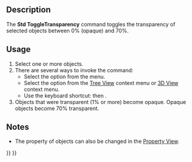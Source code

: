 <languages/>
<translate>

<!--T:1-->
{{Docnav
|[[Part_ColorPerFace|ColorPerFace]]
|[[Std_Workbench|Workbench]]
|[[Std_View_Menu|Std View Menu]]
|IconL=Part_ColorPerFace.svg
|IconR=
|IconC=Freecad.svg
}}

<!--T:2-->
{{GuiCommand
|Name=Std ToggleTransparency
|MenuLocation=View → Toggle transparency
|Workbenches=All
|Shortcut={{KEY|V}} {{KEY|T}}
|Version=1.0
|SeeAlso=
}}

==Description== <!--T:3-->

<!--T:4-->
The '''Std ToggleTransparency''' command toggles the transparency of selected objects between 0% (opaque) and 70%.

==Usage== <!--T:5-->

<!--T:6-->
# Select one or more objects.
# There are several ways to invoke the command:
#* Select the {{MenuCommand|View → [[Image:Std_ToggleTransparency.svg|16px]] Toggle transparency}} option from the menu.
#* Select the {{MenuCommand|[[Image:Std_ToggleTransparency.svg|16px]] Toggle transparency}} option from the [[Tree_View|Tree View]] context menu or [[3D_View|3D View]] context menu.
#* Use the keyboard shortcut: {{KEY|V}} then {{KEY|T}}.
# Objects that were transparent (1% or more) become opaque. Opaque objects become 70% transparent.

==Notes== <!--T:7-->

<!--T:8-->
* The {{PropertyView|Transparency}} property of objects can also be changed in the [[Property_View|Property View]].


<!--T:9-->
{{Docnav
|[[Part_ColorPerFace|ColorPerFace]]
|[[Std_Workbench|Workbench]]
|[[Std_View_Menu|Std View Menu]]
|IconL=Part_ColorPerFace.svg
|IconR=
|IconC=Freecad.svg
}}

</translate>
{{Std_Base_navi{{#translation:}}}}
{{Userdocnavi{{#translation:}}}}